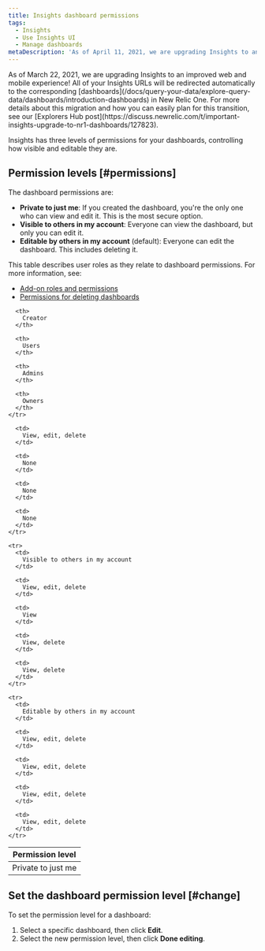 ```yaml
---
title: Insights dashboard permissions
tags:
  - Insights
  - Use Insights UI
  - Manage dashboards
metaDescription: 'As of April 11, 2021, we are upgrading Insights to an improved web and mobile experience with New Relic One Dashboards.'
---
```


<Callout variant="important">
  As of March 22, 2021, we are upgrading Insights to an improved web and mobile experience! All of your Insights URLs will be redirected automatically to the corresponding [dashboards](/docs/query-your-data/explore-query-data/dashboards/introduction-dashboards) in New Relic One. For more details about this migration and how you can easily plan for this transition, see our [Explorers Hub post](https://discuss.newrelic.com/t/important-insights-upgrade-to-nr1-dashboards/127823).
</Callout>

Insights has three levels of permissions for your dashboards, controlling how visible and editable they are.

## Permission levels [#permissions]

The dashboard permissions are:

* **Private to just me**: If you created the dashboard, you're the only one who can view and edit it. This is the most secure option.
* **Visible to others in my account**: Everyone can view the dashboard, but only you can edit it.
* **Editable by others in my account** (default): Everyone can edit the dashboard. This includes deleting it.

This table describes user roles as they relate to dashboard permissions. For more information, see:

* [Add-on roles and permissions](/docs/accounts-partnerships/accounts/account-billing-usage/add-roles-permissions)
* [Permissions for deleting dashboards](/docs/insights/use-insights-ui/manage-dashboards/delete-dashboards-charts)

<table>
  <thead>
    <tr>
      <th style={{ width: "200px" }}>
        Permission level
      </th>

      <th>
        Creator
      </th>

      <th>
        Users
      </th>

      <th>
        Admins
      </th>

      <th>
        Owners
      </th>
    </tr>
  </thead>

  <tbody>
    <tr>
      <td>
        Private to just me
      </td>

      <td>
        View, edit, delete
      </td>

      <td>
        None
      </td>

      <td>
        None
      </td>

      <td>
        None
      </td>
    </tr>

    <tr>
      <td>
        Visible to others in my account
      </td>

      <td>
        View, edit, delete
      </td>

      <td>
        View
      </td>

      <td>
        View, delete
      </td>

      <td>
        View, delete
      </td>
    </tr>

    <tr>
      <td>
        Editable by others in my account
      </td>

      <td>
        View, edit, delete
      </td>

      <td>
        View, edit, delete
      </td>

      <td>
        View, edit, delete
      </td>

      <td>
        View, edit, delete
      </td>
    </tr>
  </tbody>
</table>

## Set the dashboard permission level [#change]

To set the permission level for a dashboard:

1. Select a specific dashboard, then click **Edit**.
2. Select the new permission level, then click **Done editing**.
